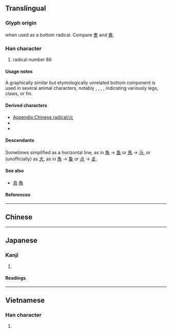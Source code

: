 {{also|火|㣺}}
{{character info}}
{{character info|⺣}}
==Translingual==
{{stroke order|type=animate}}

===Glyph origin===
{{Han simp|火}} when used as a bottom radical. Compare [[煑]] and [[煮]].

===Han character===
{{Han char|rn=86|rad=火|as=00|sn=4|four=|canj=HF|ids=⿰丿⿲丶丶丶}}

# radical number 86

====Usage notes====
A graphically similar but etymologically unrelated bottom component is used in several animal characters, notably {{m|mul|馬||horse|sc=Hani}}, {{m|mul|鳥||bird|sc=Hani}}, {{m|mul|烏||black, dark (was crow)|sc=Hani}}, {{m|mul|魚||fish|sc=Hani}}, indicating variously legs, claws, or fin.

====Derived characters====
* [[Appendix:Chinese radical/火]]
* {{l|mul|[[𬼹]], [[𡖋]], [[杰]], [[𥄧]], [[缹]], [[羔]], [[𢇁]], [[𨚋]], [[𦱻]], [[喣]], [[黑]]([[黒]]), [[𦷓]], [[𥈈]], [[罴]], [[勲]], [[槱]], [[𥉬]], [[𦼈]], [[𦻹]], [[𤎂]], [[𨼾]], [[瞧]], [[𮄛]], [[𪚰]], [[𥶬]], [[𬟤]], [[𩡢]], [[𦏬]], [[𠆡]]}}
* {{l|mul|[[庶]], [[𧆸]], [[麃]], [[𤺣]]}}

====Descendants====
Sometimes simplified as a horizontal line, as in [[魚]] → [[鱼]] or [[馬]] → [[马]], or (unofficially) as [[大]], as in [[魚]] → [[𩵋]] or [[点]] → [[奌]].

====See also====
* {{l|mul|馬}} [[鳥]] [[魚]]
<!-- 烏 is now classed as a derivative, while the others above are not -->

====References====
{{Han ref|kx=0665.030|dkj=18851|dj=1074.010|hdz=32187.020|uh=706C}}

----

==Chinese==
{{zh-forms|ss=一}}
{{zh-see|火|v}}

----

==Japanese==

===Kanji===
{{ja-kanji|grade=|rs=火00}}

# {{rfdef|ja|sort=火00}}

====Readings====
{{ja-readings
|on=ひょう, か
|kun=れっか
}}

----

==Vietnamese==

===Han character===
{{vi-readings|rs=火00|reading=hoả}}

# {{rfdef|vi|sort=火00}}

[[Category:CJKV radicals| ]]

{{cln|vi|Han tu}}